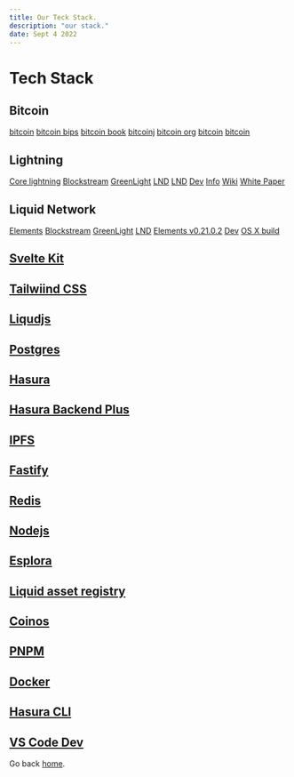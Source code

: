 ```yaml
---
title: Our Teck Stack.
description: "our stack."
date: Sept 4 2022
---
```

# Tech Stack


## Bitcoin

[bitcoin](https://github.com/bitcoin/bitcoin)
[bitcoin bips](https://github.com/bitcoin/bips)
[bitcoin book](https://github.com/bitcoinbook/bitcoinbook)
[bitcoinj](https://github.com/bitcoinj/bitcoinj)
[bitcoin org](bitcoin.org/)
[bitcoin](https://github.com/bitcoin/bitcoin)
[bitcoin](https://lists.linuxfoundation.org/mailman/listinfo/bitcoin-dev)


## Lightning

[Core lightning](https://github.com/ElementsProject/lightning/)
[Blockstream](https://blockstream.com/lightning/)
[GreenLight](https://blockstream.com/lightning/greenlight/)
[LND](https://github.com/lightningnetwork/lnd/)
[LND](https://docs.lightning.engineering/)
[Dev](https://dev.lightning.community/tutorial/)
[Info](https://www.lopp.net/lightning-information.html)
[Wiki](https://en.wikipedia.org/wiki/Lightning_Network)
[White Paper](https://lightning.network/lightning-network-paper.pdf)

## Liquid Network

[Elements](https://github.com/ElementsProject/elements/)
[Blockstream](https://github.com/Blockstream/liquid-walkthrough/)
[GreenLight](https://blockstream.com/sidechains.pdf/)
[LND](https://blockstream.com/bitcoin17-final41.pdf/)
[Elements v0.21.0.2](https://github.com/ElementsProject/elements/releases)
[Dev](https://dev.lightning.community/tutorial/)
[OS X build](https://github.com/ElementsProject/elements/blob/master/doc/build-osx.md)


## [Svelte Kit](https://kit.svelte.dev/)

## [Tailwiind CSS](https://tailwindcss.com/)

## [Liqudjs](https://github.com/vulpemventures/liquidjs-lib)

## [Postgres](https://www.postgresql.org)

## [Hasura](https://hasura.io)

## [Hasura Backend Plus](https://nhost.github.io/hasura-backend-plus/)

## [IPFS](https://github.com/ipfs/ipfs)

## [Fastify](https://www.fastify.io)

## [Redis](https://redis.io)

## [Nodejs](https://nodejs.org/en/)

## [Esplora](https://github.com/Blockstream/esplora/blob/master/API.md/)

## [Liquid asset registry](https://github.com/Blockstream/asset_registry_db/)

## [Coinos](https://github.com/coinos/)

## [PNPM](https://pnpm.io/)

## [Docker](https://www.docker.com/)

## [Hasura CLI](https://hasura.io/)

## [VS Code Dev](https://vscode.dev/)

Go back [home](/).